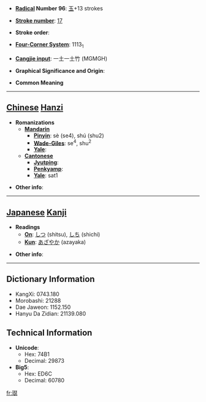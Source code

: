* '''[[Wiktionary:Chinese radical index| Radical]] Number 96''': [[Wiktionary:Chinese radical index 玉|玉]]+13 strokes

* '''[[Wiktionary:Chinese total strokes index|Stroke number]]''': [[Wiktionary:Chinese total strokes index 17|17]]

* '''Stroke order''': 

* '''[[Wiktionary:Chinese four corner index|Four-Corner System]]''': 1113<sub>1</sub>

* '''[[Wiktionary:Chinese Cangjie index|Cangjie input]]''': 一土一土竹 (MGMGH)

* '''Graphical Significance and Origin''': 

* '''Common Meaning'''

----

== [[Chinese]] [[Hanzi]] ==

* '''Romanizations'''
** '''[[Mandarin]]'''
*** '''[[Pinyin]]''': sè (se4), shú (shu2)
*** '''[[Wade-Giles]]''': se<sup>4</sup>, shu<sup>2</sup>
*** '''[[Yale]]''': 
** '''[[Cantonese]]'''
*** '''[[Jyutping]]''':
*** '''[[Penkyamp]]''': 
*** '''[[Yale]]''': sat1

* '''Other info''': 

----

== [[Japanese]] [[Kanji]] ==

* '''Readings'''
** '''[[On]]''': [[しつ]] (shitsu), [[しち]] (shichi)
** '''[[Kun]]''': [[あざやか]] (azayaka)

* '''Other info''':  

----

== Dictionary Information ==

* KangXi: 0743.180
* Morobashi: 21288
* Dae Jaweon: 1152.150
* Hanyu Da Zidian: 21139.080

== Technical Information ==

* '''Unicode''':
** Hex: 74B1
** Decimal: 29873
* '''Big5''':
** Hex: ED6C
** Decimal: 60780

[[fr:璱]]